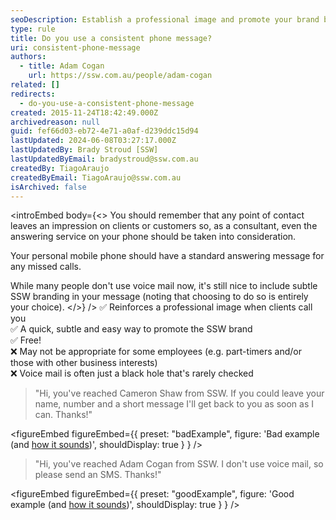 ```yaml
---
seoDescription: Establish a professional image and promote your brand by using a consistent phone message, while also providing a clear way for clients to get back in touch.
type: rule
title: Do you use a consistent phone message?
uri: consistent-phone-message
authors:
  - title: Adam Cogan
    url: https://ssw.com.au/people/adam-cogan
related: []
redirects:
  - do-you-use-a-consistent-phone-message
created: 2015-11-24T18:42:49.000Z
archivedreason: null
guid: fef66d03-eb72-4e71-a0af-d239ddc15d94
lastUpdated: 2024-06-08T03:27:17.000Z
lastUpdatedBy: Brady Stroud [SSW]
lastUpdatedByEmail: bradystroud@ssw.com.au
createdBy: TiagoAraujo
createdByEmail: TiagoAraujo@ssw.com.au
isArchived: false
---
```


<introEmbed
  body={<>
You should remember that any point of contact leaves an impression on clients or customers so, as a consultant, even the answering service on your phone should be taken into consideration.

Your personal mobile phone should have a standard answering message for any missed calls.

While many people don't use voice mail now, it's still nice to include subtle SSW branding in your message (noting that choosing to do so is entirely your choice).
  </>}
/>
✅ Reinforces a professional image when clients call you\
✅ A quick, subtle and easy way to promote the SSW brand\
✅ Free!\
❌ May not be appropriate for some employees (e.g. part-timers and/or those with other business interests)\
❌ Voice mail is often just a black hole that's rarely checked

> "Hi, you've reached Cameron Shaw from SSW. If you could leave your name, number and a short message I'll get back to you as soon as I can. Thanks!"

<figureEmbed figureEmbed={{
  preset: "badExample",
  figure: 'Bad example (and [how it sounds](https://www.ssw.com.au/ssw/Standards/Rules/sounds/PhoneMessage.wav))',
  shouldDisplay: true
} } />


> "Hi, you've reached Adam Cogan from SSW. I don't use voice mail, so please send an SMS. Thanks!"

<figureEmbed figureEmbed={{
  preset: "goodExample",
  figure: 'Good example (and [how it sounds](https://github.com/SSWConsulting/SSW.Rules.Content/blob/main/rules/consistent-phone-message/adam_cogan_answering_message.m4a?raw=true))',
  shouldDisplay: true
} } />
